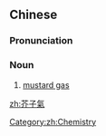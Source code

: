 {{also|芥子气}}
==Chinese==
{{zh-forms|s=芥子气|type=21}}
{{wikipedia|lang=zh}}

===Pronunciation===
{{zh-pron
|m=jièziqì
|cat=n
}}

===Noun===
{{zh-noun}}

# [[mustard gas]]

[[Category:zh:Chemistry]]

[[zh:芥子氣]]